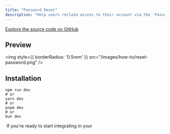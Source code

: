 ```yaml
---
title: "Password Reset"
description: "Help users reclaim access to their account via the 'Password Reset' or 'Forgot Username' functions"
---
```



[Explore the source code on GitHub](https://github.com/novuhq/examples/tree/main/novu-workflows/react/password-reset)

## Preview

<img
  style={{ borderRadius: '0.5rem' }}
  src="/images/how-to/reset-password.png"
/>


## Installation

```
npm run dev
# or
yarn dev
# or
pnpm dev
# or
bun dev

```

<Tip>
   If you're ready to start integrating in your 
</Tip>
